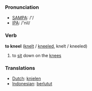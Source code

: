 === Pronunciation ===
*[[w:SAMPA|SAMPA]]: /'/
*[[w:IPA|IPA]]: /'nil/

=== Verb ===

'''to kneel''' ([[knelt]] / [[kneeled]], knelt / kneeled)

# to [[sit]] down on the [[knees]]

=== Translations ===
*[[Dutch]]: [[knielen]]
*[[Indonesian]]: [[lutut|berlutut]]